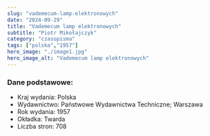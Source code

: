 ```yaml
---
slug: "vademecum-lamp-elektronowych"
date: "2024-09-29"
title: "Vademecum lamp elektronowych"
subtitle: "Piotr Mikołajczyk"
category: "czasopisma"
tags: ["polska","1957"]
hero_image: "./image1.jpg"
hero_image_alt: "Vademecum lamp elektronowych"
---
```


### Dane podstawowe:

- Kraj wydania: Polska
- Wydawnictwo: Państwowe Wydawnictwa Techniczne; Warszawa
- Rok wydania: 1957
- Okładka: Twarda
- Liczba stron: 708
